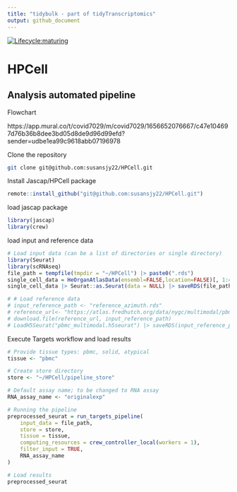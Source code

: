 ```yaml
---
title: "tidybulk - part of tidyTranscriptomics"
output: github_document
---
```


<!-- badges: start -->
[![Lifecycle:maturing](https://img.shields.io/badge/lifecycle-maturing-blue.svg)](https://www.tidyverse.org/lifecycle/#maturing) 
<!-- badges: end -->

# HPCell

## Analysis automated pipeline

Flowchart

https://app.mural.co/t/covid7029/m/covid7029/1656652076667/c47e104697d76b36b8dee3bd05d8de9d96d99efd?sender=udbe1ea99c9618abb07196978

Clone the repository

```bash

git clone git@github.com:susansjy22/HPCell.git

```

Install Jascap/HPCell package 

```r

remote::install_github("git@github.com:susansjy22/HPCell.git")

```

load jascap package 

```r

library(jascap)
library(crew)
```

load input and reference data


```r

# Load input data (can be a list of directories or single directory)
library(Seurat)
library(scRNAseq)
file_path = tempfile(tmpdir = "~/HPCell") |> paste0(".rds")
single_cell_data = HeOrganAtlasData(ensembl=FALSE,location=FALSE)[, 1:400]
single_cell_data |> Seurat::as.Seurat(data = NULL) |> saveRDS(file_path)

# # Load reference data 
# input_reference_path <- "reference_azimuth.rds"
# reference_url<- "https://atlas.fredhutch.org/data/nygc/multimodal/pbmc_multimodal.h5seurat"
# download.file(reference_url, input_reference_path)
# LoadH5Seurat("pbmc_multimodal.h5seurat") |> saveRDS(input_reference_path)
```

Execute Targets workflow and load results

```r
# Provide tissue types: pbmc, solid, atypical
tissue <- "pbmc"

# Create store directory 
store <- "~/HPCell/pipeline_store"

# Default assay name; to be changed to RNA assay
RNA_assay_name <- "originalexp"

# Running the pipeline
preprocessed_seurat = run_targets_pipeline(
    input_data = file_path, 
    store = store,
    tissue = tissue,
    computing_resources = crew_controller_local(workers = 1), 
    filter_input = TRUE, 
    RNA_assay_name 
)

# Load results
preprocessed_seurat

```
